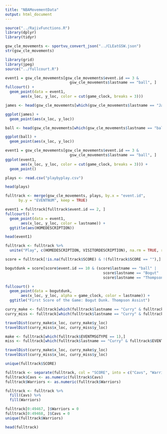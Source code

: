 ```yaml
---
title: "NBAMovementData"
output: html_document
---
```


```r
source("../RajivFunctions.R")
library(dplyr)
library(tidyr)
```


```r
gsw_cle_movements <- sportvu_convert_json("../CLEatGSW.json")
str(gsw_cle_movements)
```

```r
library(grid)
library(jpeg)
source("../fullcourt.R")

event1 = gsw_cle_movements[gsw_cle_movements$event.id == 3 & 
                             gsw_cle_movements$lastname == "ball", ]
fullcourt() + 
  geom_point(data = event1, 
       aes(x_loc, y_loc, color = cut(game_clock, breaks = 3)))

```

```r
james <- head(gsw_cle_movements[which(gsw_cle_movements$lastname == "James" & gsw_cle_movements$event.id %in% c(330:333)), ])

ggplot(james) +
  geom_point(aes(x_loc, y_loc))

ball <- head(gsw_cle_movements[which(gsw_cle_movements$lastname == "ball"), ], 500)

ggplot(ball) +
  geom_point(aes(x_loc, y_loc))


```


```r
event1 = gsw_cle_movements[gsw_cle_movements$event.id == 3 & 
                             gsw_cle_movements$lastname == "ball", ]
ggplot(event1, 
       aes(x_loc, y_loc, color = cut(game_clock, breaks = 3))) +
  geom_point()

```

```r
plays <- read.csv("playbyplay.csv")
```


```r
head(plays)
```

```r
fulltrack <- merge(gsw_cle_movements, plays, by.x = "event.id",
      by.y = "EVENTNUM", keep = TRUE)

```

```r
event1 = fulltrack[fulltrack$event.id == 2, ]
fullcourt() + 
  geom_point(data = event1, 
       aes(x_loc, y_loc, color = lastname)) +
  ggtitle(aes(HOMEDESCRIPTION))

head(event1)

```

```r
fulltrack <- fulltrack %>%
  unite("Play", c(HOMEDESCRIPTION, VISITORDESCRIPTION), na.rm = TRUE, remove = FALSE)
```



```r
score = fulltrack[!is.na(fulltrack$SCORE) & !(fulltrack$SCORE == ""),]

bogutdunk = score[score$event.id == 10 & (score$lastname == "ball" |
                                            score$lastname == "Bogut" |
                                            score$lastname == "Thompson"),]

fullcourt() + 
  geom_point(data = bogutdunk, 
       aes(x_loc, y_loc, alpha = game_clock, color = lastname)) +
  ggtitle("First Score of the Game: Bogut Dunk. Thompson Assist")
```

```r
curry_make <- fulltrack[which(fulltrack$lastname == "Curry" & fulltrack$EVENTMSGTYPE == 1),]
curry_miss <- fulltrack[which(fulltrack$lastname == "Curry" & fulltrack$EVENTMSGTYPE == 2),]

travelDist(curry_make$x_loc, curry_make$y_loc)
travelDist(curry_miss$x_loc, curry_miss$y_loc)

make <- fulltrack[which(fulltrack$EVENTMSGTYPE == 1),]
miss <- fulltrack[which(fulltrack$lastname == "Curry" & fulltrack$EVENTMSGTYPE == 2),]

travelDist(curry_make$x_loc, curry_make$y_loc)
travelDist(curry_miss$x_loc, curry_miss$y_loc)
```

```r
unique(fulltrack$SCORE)

fulltrack <- separate(fulltrack, col = "SCORE", into = c("Cavs", "Warriors"), sep = "-")
fulltrack$Cavs <- as.numeric(fulltrack$Cavs)
fulltrack$Warriors <- as.numeric(fulltrack$Warriors)

```


```r

fulltrack <- fulltrack %>% 
  fill(Cavs) %>%
  fill(Warriors)

fulltrack[0:49467, ]$Warriors = 0
fulltrack[0:49468, ]$Cavs = 0
unique(fulltrack$Warriors)

head(fulltrack)
```



